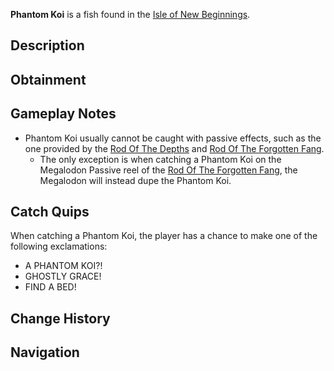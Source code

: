 {{FishInfobox
|image          = Phantom Koi.png
|rarity         = Secret
|sea            = Second Sea
|location       = [[Isle of New Beginnings]]
|sublocation    = 
|sources        = Fishing Rod
|nopassive      = 1
|radar_location = 
|prog_speed     = -85
|xp             = 6600
|weather        = Foggy
|time           = Day
|season         = Autumn
|bait           = Luminous Larva
|base_weight    = 960
|base_value     = 13860
|weight_range   = 600
|base_chance    = 1
|base_resil     = 4
}}
'''Phantom Koi''' is a {{Rarity|Secret}} fish found in the [[Isle of New Beginnings]].

== Description ==
{{Description|A white koi with grey accents and ornate fins, a spectral beauty of the depths.|Bestiary Entry}}

== Obtainment ==
{{Description|It glides where the fog veils the tide.|Bestiary Hint}}
{{Fish Availability|
Isle of New Beginnings
|top_rods      = 
Great Rod of Oscar\1279.2\7280.69;
Astralhook Rod\1173.64\7265.52;
Fang of the Eclipse\1028.15\7488.77;
Carrot Rod\864.94\5886.8;
Free Spirit Rod\796.08\5249.66;
Resourceful Rod\643.15\6405.41;
North-Star Rod\324.69\3782.08;
Event Horizon Rod\315.08\3670.11;
Blazebringer Rod\676.76\4851.19;
Verdant Shear Rod\633.48\4652.11;
Seraphic Rod\555.19\4077.22;
Challenger's Rod\543.74\4133.04;
Ethereal Prism Rod\524.35\3715.26;
Trident Rod\521.65\3830.89;
No-Life Rod\485.34\3705.79;
Rod Of The Forgotten Fang\457.49\3373.69;
Rod Of The Exalted One\422.04\3049.37;
Depthseeker Rod\407.33\3161.81;
Rod Of The Depths\390.4\2915.86;
Avalanche Rod\370.4\2870.21;
Volcanic Rod\364.3\2820.22;
Steady Rod\349.18\2629.43;
Zeus Rod\348.15\2695.17
|recommended   = Astralhook Rod
}}

== Gameplay Notes ==
* Phantom Koi usually cannot be caught with passive effects, such as the one provided by the [[Rod Of The Depths]] and [[Rod Of The Forgotten Fang]].
** The only exception is when catching a Phantom Koi on the Megalodon Passive reel of the [[Rod Of The Forgotten Fang]], the Megalodon will instead dupe the Phantom Koi.

== Catch Quips ==
When catching a Phantom Koi, the player has a chance to make one of the following exclamations:
* A PHANTOM KOI?!
* GHOSTLY GRACE!
* FIND A BED!

== Change History ==
{{Change History|{{subst:Current Version}}}}

== Navigation ==
{{Fish Navbox|Isle of New Beginnings}}